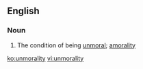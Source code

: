 ==English==

===Noun===
{{en-noun|-}}

#{{rare}} The condition of being [[unmoral]]; [[amorality]]

[[ko:unmorality]]
[[vi:unmorality]]